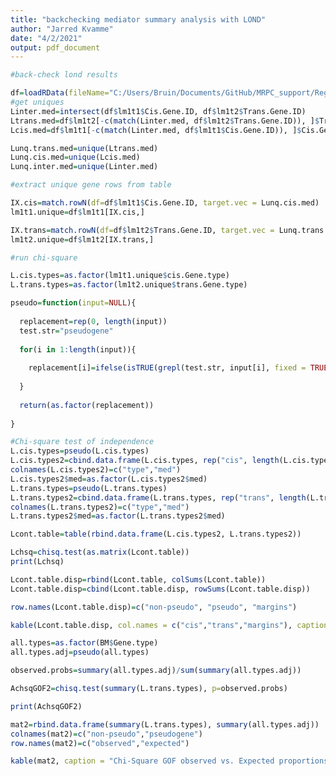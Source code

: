 ```yaml
---
title: "backchecking mediator summary analysis with LOND"
author: "Jarred Kvamme"
date: "4/2/2021"
output: pdf_document
---
```





\section*{BackCheck Chi-Square with LOND}


```r

#back-check lond results

df=loadRData(fileName="C:/Users/Bruin/Documents/GitHub/MRPC_support/Reg_Net/loaded_AL_datatables.Rdata")
#get uniques
Linter.med=intersect(df$lm1t1$Cis.Gene.ID, df$lm1t2$Trans.Gene.ID)
Ltrans.med=df$lm1t2[-c(match(Linter.med, df$lm1t2$Trans.Gene.ID)), ]$Trans.Gene.ID
Lcis.med=df$lm1t1[-c(match(Linter.med, df$lm1t1$Cis.Gene.ID)), ]$Cis.Gene.ID

Lunq.trans.med=unique(Ltrans.med)
Lunq.cis.med=unique(Lcis.med)
Lunq.inter.med=unique(Linter.med)

#extract unique gene rows from table 

IX.cis=match.rowN(df=df$lm1t1$Cis.Gene.ID, target.vec = Lunq.cis.med)
lm1t1.unique=df$lm1t1[IX.cis,]

IX.trans=match.rowN(df=df$lm1t2$Trans.Gene.ID, target.vec = Lunq.trans.med)
lm1t2.unique=df$lm1t2[IX.trans,]

#run chi-square

L.cis.types=as.factor(lm1t1.unique$cis.Gene.type)
L.trans.types=as.factor(lm1t2.unique$trans.Gene.type)

pseudo=function(input=NULL){
  
  replacement=rep(0, length(input))
  test.str="pseudogene"
  
  for(i in 1:length(input)){
    
    replacement[i]=ifelse(isTRUE(grepl(test.str, input[i], fixed = TRUE)), "Pseudogene", "non-pseudo")
    
  }
  
  return(as.factor(replacement))
  
}

#Chi-square test of independence
L.cis.types=pseudo(L.cis.types)
L.cis.types2=cbind.data.frame(L.cis.types, rep("cis", length(L.cis.types)))
colnames(L.cis.types2)=c("type","med")
L.cis.types2$med=as.factor(L.cis.types2$med)
L.trans.types=pseudo(L.trans.types)
L.trans.types2=cbind.data.frame(L.trans.types, rep("trans", length(L.trans.types)))
colnames(L.trans.types2)=c("type","med")
L.trans.types2$med=as.factor(L.trans.types2$med)

Lcont.table=table(rbind.data.frame(L.cis.types2, L.trans.types2))

Lchsq=chisq.test(as.matrix(Lcont.table))
print(Lchsq)

Lcont.table.disp=rbind(Lcont.table, colSums(Lcont.table))
Lcont.table.disp=cbind(Lcont.table.disp, rowSums(Lcont.table.disp))

row.names(Lcont.table.disp)=c("non-pseudo", "pseudo", "margins")

kable(Lcont.table.disp, col.names = c("cis","trans","margins"), caption = "2X2 contingency table of mediator gene type")


```


```r


all.types=as.factor(BM$Gene.type)
all.types.adj=pseudo(all.types)

observed.probs=summary(all.types.adj)/sum(summary(all.types.adj))

AchsqGOF2=chisq.test(summary(L.trans.types), p=observed.probs)

print(AchsqGOF2)

mat2=rbind.data.frame(summary(L.trans.types), summary(all.types.adj))
colnames(mat2)=c("non-pseudo","pseudogene")
row.names(mat2)=c("observed","expected")

kable(mat2, caption = "Chi-Square GOF observed vs. Expected proportions LOND")

```
